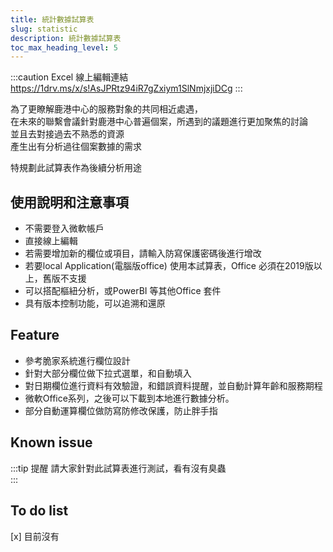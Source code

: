 ---
title: 統計數據試算表
slug: statistic
description: 統計數據試算表
toc_max_heading_level: 5
---  

:::caution Excel 線上編輯連結
https://1drv.ms/x/s!AsJPRtz94iR7gZxiym1SlNmjxjiDCg
:::

為了更瞭解鹿港中心的服務對象的共同相近處遇，  
在未來的聯繫會議針對鹿港中心普遍個案，所遇到的議題進行更加聚焦的討論  
並且去對接過去不熟悉的資源  
產生出有分析過往個案數據的需求   

特規劃此試算表作為後續分析用途  
## 使用說明和注意事項
* 不需要登入微軟帳戶
* 直接線上編輯
* 若需要增加新的欄位或項目，請輸入防寫保護密碼後進行增改
* 若要local Application(電腦版office) 使用本試算表，Office 必須在2019版以上，舊版不支援
* 可以搭配樞紐分析，或PowerBI 等其他Office 套件
* 具有版本控制功能，可以追溯和還原
## Feature
* 參考脆家系統進行欄位設計
* 針對大部分欄位做下拉式選單，和自動填入
* 對日期欄位進行資料有效驗證，和錯誤資料提醒，並自動計算年齡和服務期程
* 微軟Office系列，之後可以下載到本地進行數據分析。
* 部分自動運算欄位做防寫防修改保護，防止胖手指
## Known issue
:::tip 提醒
請大家針對此試算表進行測試，看有沒有臭蟲  
:::
## To do list
[x] 目前沒有